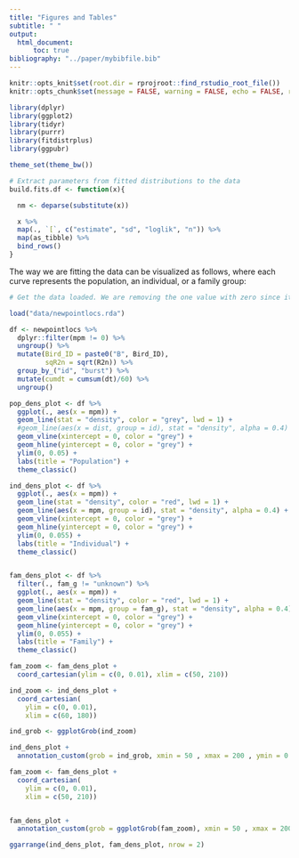```yaml
---
title: "Figures and Tables"
subtitle: " "
output:
  html_document:
      toc: true
bibliography: "../paper/mybibfile.bib"
---
```


```r
knitr::opts_knit$set(root.dir = rprojroot::find_rstudio_root_file())
knitr::opts_chunk$set(message = FALSE, warning = FALSE, echo = FALSE, results = 'hide')
```

```r
library(dplyr)
library(ggplot2)
library(tidyr)
library(purrr)
library(fitdistrplus)
library(ggpubr)

theme_set(theme_bw())
```

```r


# Extract parameters from fitted distributions to the data
build.fits.df <- function(x){

  nm <- deparse(substitute(x))

  x %>%
  map(., `[`, c("estimate", "sd", "loglik", "n")) %>%
  map(as_tibble) %>%
  bind_rows()
}


```

The way we are fitting the data can be visualized as follows, where each curve represents the population, an individual, or a family group:

```r
# Get the data loaded. We are removing the one value with zero since it won't allow fitting.

load("data/newpointlocs.rda")

df <- newpointlocs %>%
  dplyr::filter(mpm != 0) %>%
  ungroup() %>%
  mutate(Bird_ID = paste0("B", Bird_ID),
         sqR2n = sqrt(R2n)) %>%
  group_by_("id", "burst") %>%
  mutate(cumdt = cumsum(dt)/60) %>%
  ungroup()
```


```r
pop_dens_plot <- df %>%
  ggplot(., aes(x = mpm)) +
  geom_line(stat = "density", color = "grey", lwd = 1) +
  #geom_line(aes(x = dist, group = id), stat = "density", alpha = 0.4) +
  geom_vline(xintercept = 0, color = "grey") +
  geom_hline(yintercept = 0, color = "grey") +
  ylim(0, 0.05) +
  labs(title = "Population") +
  theme_classic()

ind_dens_plot <- df %>%
  ggplot(., aes(x = mpm)) +
  geom_line(stat = "density", color = "red", lwd = 1) +
  geom_line(aes(x = mpm, group = id), stat = "density", alpha = 0.4) +
  geom_vline(xintercept = 0, color = "grey") +
  geom_hline(yintercept = 0, color = "grey") +
  ylim(0, 0.055) +
  labs(title = "Individual") +
  theme_classic()


fam_dens_plot <- df %>%
  filter(., fam_g != "unknown") %>%
  ggplot(., aes(x = mpm)) +
  geom_line(stat = "density", color = "red", lwd = 1) +
  geom_line(aes(x = mpm, group = fam_g), stat = "density", alpha = 0.4) +
  geom_vline(xintercept = 0, color = "grey") +
  geom_hline(yintercept = 0, color = "grey") +
  ylim(0, 0.055) +
  labs(title = "Family") +
  theme_classic()

fam_zoom <- fam_dens_plot +
  coord_cartesian(ylim = c(0, 0.01), xlim = c(50, 210))

```

```r

ind_zoom <- ind_dens_plot +
  coord_cartesian(
    ylim = c(0, 0.01),
    xlim = c(60, 180))

ind_grob <- ggplotGrob(ind_zoom)

ind_dens_plot +
  annotation_custom(grob = ind_grob, xmin = 50 , xmax = 200 , ymin = 0.02 , ymax = 0.05)
```



```r

fam_zoom <- fam_dens_plot +
  coord_cartesian(
    ylim = c(0, 0.01),
    xlim = c(50, 210))


fam_dens_plot +
  annotation_custom(grob = ggplotGrob(fam_zoom), xmin = 50 , xmax = 200 , ymin = 0.02 , ymax = 0.05)
```



```r
ggarrange(ind_dens_plot, fam_dens_plot, nrow = 2)
```
